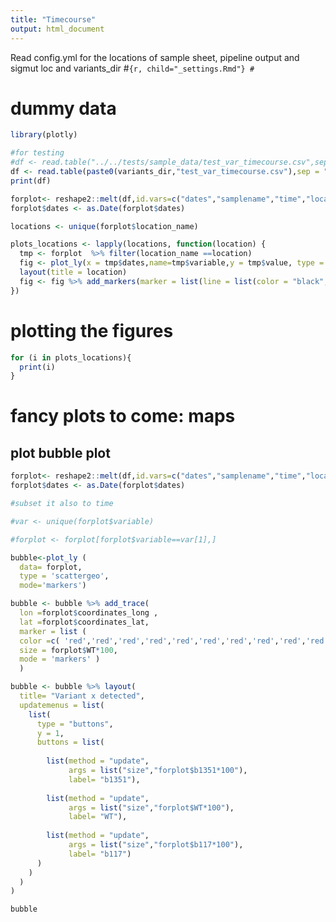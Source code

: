 ```yaml
---
title: "Timecourse"
output: html_document
---
```


Read config.yml for the locations of sample sheet, pipeline output and sigmut loc and variants_dir
#```{r, child="_settings.Rmd"}
#```

# dummy data
```r
library(plotly)

#for testing
#df <- read.table("../../tests/sample_data/test_var_timecourse.csv",sep = "\t",header = T)
df <- read.table(paste0(variants_dir,"test_var_timecourse.csv"),sep = "\t",header = T)
print(df)
```

```r
forplot<- reshape2::melt(df,id.vars=c("dates","samplename","time","location_name","coordinates_lat","coordinates_long"))
forplot$dates <- as.Date(forplot$dates)

locations <- unique(forplot$location_name)

plots_locations <- lapply(locations, function(location) {
  tmp <- forplot  %>% filter(location_name ==location) 
  fig <- plot_ly(x = tmp$dates,name=tmp$variable,y = tmp$value, type = 'scatter',mode = 'lines') %>%    
  layout(title = location)
  fig <- fig %>% add_markers(marker = list(line = list(color = "black", width = 1)))
})

```

# plotting the figures
```r
for (i in plots_locations){
  print(i)
}
```

# fancy plots to come: maps



## plot bubble plot

```r


forplot<- reshape2::melt(df,id.vars=c("dates","samplename","time","location_name","coordinates_lat","coordinates_long","WT","b1351","b117"))
forplot$dates <- as.Date(forplot$dates)

#subset it also to time

#var <- unique(forplot$variable)

#forplot <- forplot[forplot$variable==var[1],]

bubble<-plot_ly (
  data= forplot,
  type = 'scattergeo',
  mode='markers')

bubble <- bubble %>% add_trace(
  lon =forplot$coordinates_long ,
  lat =forplot$coordinates_lat,
  marker = list (
  color =c( 'red','red','red','red','red','red','red','red','red','red' ) ,
  size = forplot$WT*100,
  mode = 'markers' )
  )

bubble <- bubble %>% layout(
  title= "Variant x detected",
  updatemenus = list(
    list(
      type = "buttons",
      y = 1,
      buttons = list(
        
        list(method = "update",
             args = list("size","forplot$b1351*100"),
             label= "b1351"),
        
        list(method = "update",
             args = list("size","forplot$WT*100"),
             label= "WT"),
        
        list(method = "update",
             args = list("size","forplot$b117*100"),
             label= "b117")
      )
    )
  )
)

bubble
```



